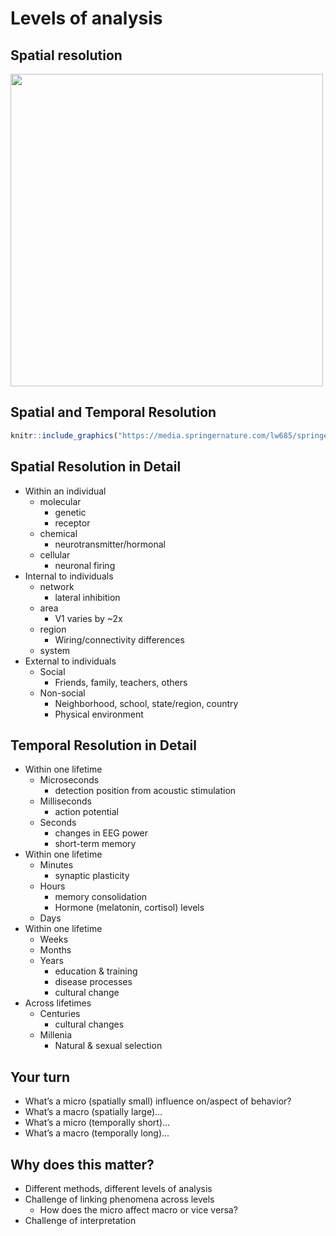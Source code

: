 # Levels of analysis

## Spatial resolution {- #spatial-resolution-fig}

<div class="centered">
<img src="img/churchland-levels-of-analysis.gif" height=500px/>
</div>

## Spatial and Temporal Resolution {- #spatial-temporal-resolution}

```r
knitr::include_graphics("https://media.springernature.com/lw685/springer-static/image/art%3A10.1038%2Fnn.3839/MediaObjects/41593_2014_Article_BFnn3839_Fig1_HTML.jpg?as=webp")
```

## Spatial Resolution in Detail {-}

- Within an individual
    + molecular
        * genetic
        * receptor
    + chemical
        * neurotransmitter/hormonal
    + cellular
        * neuronal firing
- Internal to individuals
    + network
        * lateral inhibition
    + area
        * V1 varies by ~2x
    + region
        * Wiring/connectivity differences
    + system
- External to individuals
    + Social
        * Friends, family, teachers, others
    + Non-social
        * Neighborhood, school, state/region, country
        * Physical environment

## Temporal Resolution in Detail {-}

- Within one lifetime
    + Microseconds
        * detection position from acoustic stimulation
    + Milliseconds
        * action potential
    + Seconds
        * changes in EEG power
        * short-term memory
- Within one lifetime
    + Minutes
        * synaptic plasticity
    + Hours
        * memory consolidation
        * Hormone (melatonin, cortisol) levels
    + Days
- Within one lifetime
    + Weeks
    + Months
    + Years
        * education & training
        * disease processes
        * cultural change
- Across lifetimes
    + Centuries
        * cultural changes
    + Millenia
        * Natural & sexual selection

## Your turn {-}

- What's a micro (spatially small) influence on/aspect of behavior?
- What's a macro (spatially large)...
- What's a micro (temporally short)...
- What's a macro (temporally long)...
     
## Why does this matter? {-}

- Different methods, different levels of analysis
- Challenge of linking phenomena across levels
    + How does the micro affect macro or vice versa?
- Challenge of interpretation
